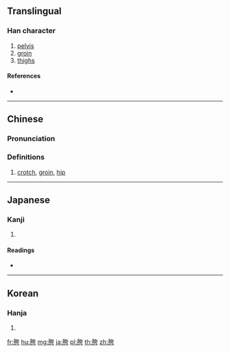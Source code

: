 {{character info/new}}
==Translingual==

===Han character===
{{Han char|rn=130|rad=肉|as=06|sn=10|four=74227|canj=BKMS}}

# [[pelvis]]
# [[groin]]
# [[thighs]]

====References====
* {{Han ref|kx=0980.210|dkj=29430|dj=1432.210|hdz=32066.150|uh=80EF|ud=33007|bh=AFE3|bd=45027}}

----

==Chinese==
{{zh-forms}}

===Pronunciation===
{{zh-pron
|m=kuà
|ma=
|m-s=ka4/kua4
|c=kwaa3
|c-t=
|g=
|h=
|j=
|md=
|mn=
|mn-t=
|w=
|x=
|mc=y
|oc=y
|cat=noun
}}

===Definitions===
{{zh-hanzi}}

# [[crotch]], [[groin]], [[hip]]

----

==Japanese==

===Kanji===
{{ja-kanji|grade=|rs=肉06}}

# {{defn|lang=ja|sort=肉06}}

====Readings====
* {{ja-readings|on=[[こ]] (ko), [[か]] (ka)|kun=[[また]] (mata)|nanori=}}

----

==Korean==

===Hanja===
{{ko-hanja|hangeul=[[과]], [[고]]|eumhun=|rv=gwa, go|mr=kwa, ko|y=kwa, ko}}

# {{defn|lang=ko|sort=肉06}}

[[fr:胯]]
[[hu:胯]]
[[mg:胯]]
[[ja:胯]]
[[pl:胯]]
[[th:胯]]
[[zh:胯]]